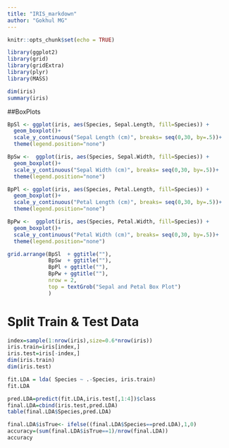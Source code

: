 ```yaml
---
title: "IRIS_markdown"
author: "Gokhul MG"
---
```


```r
knitr::opts_chunk$set(echo = TRUE)
```

```r
library(ggplot2)
library(grid)
library(gridExtra)
library(plyr)
library(MASS)
```

```r
dim(iris)
summary(iris)
```

##BoxPlots
```r
BpSl <- ggplot(iris, aes(Species, Sepal.Length, fill=Species)) + 
  geom_boxplot()+
  scale_y_continuous("Sepal Length (cm)", breaks= seq(0,30, by=.5))+
  theme(legend.position="none")

BpSw <-  ggplot(iris, aes(Species, Sepal.Width, fill=Species)) + 
  geom_boxplot()+
  scale_y_continuous("Sepal Width (cm)", breaks= seq(0,30, by=.5))+
  theme(legend.position="none")

BpPl <- ggplot(iris, aes(Species, Petal.Length, fill=Species)) + 
  geom_boxplot()+
  scale_y_continuous("Petal Length (cm)", breaks= seq(0,30, by=.5))+
  theme(legend.position="none")

BpPw <-  ggplot(iris, aes(Species, Petal.Width, fill=Species)) + 
  geom_boxplot()+
  scale_y_continuous("Petal Width (cm)", breaks= seq(0,30, by=.5))+
  theme(legend.position="none")

grid.arrange(BpSl  + ggtitle(""),
             BpSw  + ggtitle(""),
             BpPl + ggtitle(""),
             BpPw + ggtitle(""),
             nrow = 2,
             top = textGrob("Sepal and Petal Box Plot")
             )
```

# Split Train & Test Data
```r
index=sample(1:nrow(iris),size=0.6*nrow(iris))
iris.train=iris[index,]
iris.test=iris[-index,]
dim(iris.train)
dim(iris.test)
```


```r
fit.LDA = lda( Species ~ .-Species, iris.train)
fit.LDA
```

```r
pred.LDA=predict(fit.LDA,iris.test[,1:4])$class
final.LDA=cbind(iris.test,pred.LDA)
table(final.LDA$Species,pred.LDA)
```

```r
final.LDA$isTrue<- ifelse((final.LDA$Species==pred.LDA),1,0)
accuracy=(sum(final.LDA$isTrue==1)/nrow(final.LDA))
accuracy
```